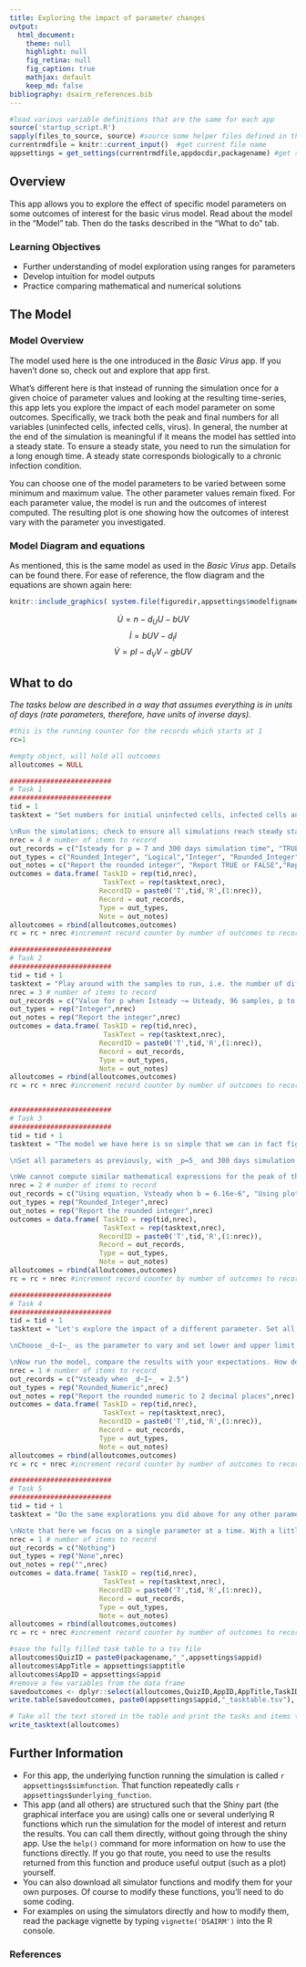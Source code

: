 ---
title: Exploring the impact of parameter changes 
output:
  html_document:
    theme: null
    highlight: null
    fig_retina: null
    fig_caption: true
    mathjax: default 
    keep_md: false
bibliography: dsairm_references.bib
---


```{r, include = FALSE}
#load various variable definitions that are the same for each app
source('startup_script.R')
sapply(files_to_source, source) #source some helper files defined in the files_to_source variable
currentrmdfile = knitr::current_input()  #get current file name
appsettings = get_settings(currentrmdfile,appdocdir,packagename) #get settings for current app
```


## Overview {#shinytab1}
This app allows you to explore the effect of specific model parameters on some outcomes of interest for the basic virus model. Read about the model in the "Model" tab. Then do the tasks described in the "What to do" tab.



### Learning Objectives
* Further understanding of model exploration using ranges for parameters
* Develop intuition for model outputs
* Practice comparing mathematical and numerical solutions




## The Model {#shinytab2}

### Model Overview
The model used here is the one introduced in the _Basic Virus_ app. If you haven't done so, check out and explore that app first. 

What's different here is that instead of running the simulation once for a given choice of parameter values and looking at the resulting time-series, this app lets you explore the impact of each model parameter on some outcomes. Specifically, we track both the peak and final numbers for all variables (uninfected cells, infected cells, virus). In general, the number at the end of the simulation is meaningful if it means the model has settled into a steady state. To ensure a steady state, you need to run the simulation for a long enough time. A steady state corresponds biologically to a chronic infection condition.

You can choose one of the model parameters to be varied between some minimum and maximum value. The other parameter values remain fixed. For each parameter value, the model is run and the outcomes of interest computed. The resulting plot is one showing how the outcomes of interest vary with the parameter you investigated.



### Model Diagram and equations
As mentioned, this is the same model as used in the _Basic Virus_ app. Details can be found there. For ease of reference, the flow diagram and the equations are shown again here:



```{r modeldiagram,  fig.cap='Model Diagram',  echo=FALSE, out.width = "70%"}
knitr::include_graphics( system.file(figuredir,appsettings$modelfigname,package=packagename))
```

$$\dot U = n - d_U U - bUV$$ 
$$\dot I = bUV - d_I I$$
$$\dot V = pI - d_V V - gb UV$$


## What to do {#shinytab3}

*The tasks below are described in a way that assumes everything is in units of days (rate parameters, therefore, have units of inverse days).*


```{r, echo=FALSE, eval=TRUE}

#this is the running counter for the records which starts at 1 
rc=1

#empty object, will hold all outcomes
alloutcomes = NULL

#########################
# Task 1
#########################
tid = 1
tasktext = "Set numbers for initial uninfected cells, infected cells and virus to U=100000, I=0, and V=1. Set uninfected birth and death rates to n=10000 and dU=0.1, infected cell death rate to 1 and virus death rate to 2. Rate of infection should be 2e-5, virus production at 5, conversion factor 1. Start simulation at time 0 and run for 300 days, time step of 0.1 (that value doesn't matter much). Choose _p_ as the parameter to vary, between 1 and 10, do 10 different parameter values, linear spacing, and no log scales for plotting. 

\nRun the simulations; check to ensure all simulations reach steady state (see output message below plot). Then, reduce simulation time to 30 days, note how some simulations did not reach steady state and how that affects results."
nrec = 4 # number of items to record
out_records = c("Isteady for p = 7 and 300 days simulation time", "TRUE or FALSE: As p increases, Vsteady also increases.", "Number of simulations that did not reach steady state for 30 days simulation time", "Isteady for p = 7 and 30 days simulation time")
out_types = c("Rounded_Integer", "Logical","Integer", "Rounded_Integer")
out_notes = c("Report the rounded integer", "Report TRUE or FALSE","Report the integer", "Report the rounded integer")
outcomes = data.frame( TaskID = rep(tid,nrec),
                       TaskText = rep(tasktext,nrec),
                      RecordID = paste0('T',tid,'R',(1:nrec)),
                      Record = out_records, 
                      Type = out_types, 
                      Note = out_notes)
alloutcomes = rbind(alloutcomes,outcomes)
rc = rc + nrec #increment record counter by number of outcomes to record for this task 

#########################
# Task 2
#########################
tid = tid + 1
tasktext = "Play around with the samples to run, i.e. the number of different parameter values. The higher the number, the more often the simulation runs, the longer it takes and the more detailed the results are. Also adjust the minimum and maximum, and linear or logarithmic spacing and plotting. Take a look at the model equations and diagram and see if by 'staring' at them, you can understand why you got the results you see. Some results might be expected, for instance if you increase the rate at which infected cells produce virus, the virus peak goes up. Sometimes, results are less intuitive (see below). With enough practice, it is often possible to intuit specific results based on the underlying equations - but that requires a good bit of modeling practice. As models get more complicated, even experienced modelers can often not intuit what model behavior one should expect as specific parameters vary. Often the only way to find out is by actually running the simulations."
nrec = 3 # number of items to record
out_records = c("Value for p when Isteady ~= Usteady, 96 samples, p to vary from 1 to 20 on a linear scale (Hint: use plotly to zoom-in)", "Number of values for p that are > 5 with 96 samples, p to vary from 1 to 20 on a linear scale", "Number of values for p that are > 5 with 96 samples, p to vary from 1 to 20 on a log scale")
out_types = rep("Integer",nrec)
out_notes = rep("Report the integer",nrec)
outcomes = data.frame( TaskID = rep(tid,nrec),
                       TaskText = rep(tasktext,nrec),
                      RecordID = paste0('T',tid,'R',(1:nrec)),
                      Record = out_records, 
                      Type = out_types, 
                      Note = out_notes)
alloutcomes = rbind(alloutcomes,outcomes)
rc = rc + nrec #increment record counter by number of outcomes to record for this task 


#########################
# Task 3
#########################
tid = tid + 1
tasktext = "The model we have here is so simple that we can in fact figure out how some of the outcomes depend on parameters without having to run simulations but instead by doing some math. Specifically, we can compute the steady states. You saw how that is done in the __Basic Virus Model__ app. If this is unfamiliar to you or you need a refresher, (re)visit that app and go through the tasks. You found there (if you did the math) that the virus load at steady state is given by $V_s = (bnp-bd_Ign-d_Id_Ud_V)/bd_Id_V$. This equation suggests that as the rate at which infected cells produce virus increases, the virus load at steady state goes up, which you found above. It also suggests that the relation between virus load and the rate at which virus infects cell, $b$, is more complicated, since $b$ shows up both in the numerator and denominator. If you have practice reading equations, you might be able to visualize how $V_s$ behaves as $b$ is varied. You can always explore it numerically. Let's do that.

\nSet all parameters as previously, with _p=5_ and 300 days simulation time. Choose _b_ as the parameter to vary, between 1e-6 and 1e-3, do 20 different parameter values, log spacing for parameter values and plot both axes on a logarithmic scale. Run the simulation. Observe the pattern you get for $V_s$ as a function of _b_ and see if it agrees with the equation (it should). 

\nWe cannot compute similar mathematical expressions for the peak of the variables. In general, as soon as our model reaches a certain level of complexity (maybe around 5 equations and more), getting analytic/mathematical equations for most outcomes of interest is not possible and the numerical approach of running the simulations and looking at the results is the only option we have."
nrec = 2 # number of items to record
out_records = c("Using equation, Vsteady when b = 6.16e-6", "Using plotly output, Vsteady when b ~= 6.16e-6")
out_types = rep("Rounded_Integer",nrec)
out_notes = rep("Report the rounded integer",nrec)
outcomes = data.frame( TaskID = rep(tid,nrec),
                       TaskText = rep(tasktext,nrec),
                      RecordID = paste0('T',tid,'R',(1:nrec)),
                      Record = out_records, 
                      Type = out_types, 
                      Note = out_notes)
alloutcomes = rbind(alloutcomes,outcomes)
rc = rc + nrec #increment record counter by number of outcomes to record for this task 

#########################
# Task 4
#########################
tid = tid + 1
tasktext = "Let's explore the impact of a different parameter. Set all variables as in task 1.

\nChoose _d~I~_ as the parameter to vary and set lower and upper limit to 0.25 and 5 and the number of samples to 20. Before you run the model, look at your equation for _V~s~_ and try to predict what you should see in the plot. Similarly, while you don't have an analytical solution, you can look at the model equations and try to intuit what you might expect _V~peak~_ and _I~peak~_ to do as you increase _d~I~_. 

\nNow run the model, compare the results with your expectations. How do they agree or disagree?"
nrec = 1 # number of items to record
out_records = c("Vsteady when _d~I~_ = 2.5")
out_types = rep("Rounded_Numeric",nrec)
out_notes = rep("Report the rounded numeric to 2 decimal places",nrec)
outcomes = data.frame( TaskID = rep(tid,nrec),
                       TaskText = rep(tasktext,nrec),
                      RecordID = paste0('T',tid,'R',(1:nrec)),
                      Record = out_records, 
                      Type = out_types, 
                      Note = out_notes)
alloutcomes = rbind(alloutcomes,outcomes)
rc = rc + nrec #increment record counter by number of outcomes to record for this task 

#########################
# Task 5
#########################
tid = tid + 1
tasktext = "Do the same explorations you did above for any other parameter you want to investigate. 

\nNote that here we focus on a single parameter at a time. With a little bit of coding effort, we could change the underlying simulation to loop over say 2 parameters and produce outcomes for sets of parameter values, e.g. _V~peak~_ as a function of _b_ and _p_. This can be done by writing 2 loops (or some equivalent way of doing it) to scan over various combinations of parameter values for _b_ and _p_ and run the simulation for each such combination and record the results. These results could be plotted as a 2-dimensional heatmap. While this could be extended to more than 2 parameters, it will become hard to visualize and long to run. If there are many parameters that could change, a different approach is useful, which you'll learn about in the Uncertainty and Sensitivity App."
nrec = 1 # number of items to record
out_records = c("Nothing")
out_types = rep("None",nrec)
out_notes = rep("",nrec)
outcomes = data.frame( TaskID = rep(tid,nrec),
                       TaskText = rep(tasktext,nrec),
                      RecordID = paste0('T',tid,'R',(1:nrec)),
                      Record = out_records, 
                      Type = out_types, 
                      Note = out_notes)
alloutcomes = rbind(alloutcomes,outcomes)
rc = rc + nrec #increment record counter by number of outcomes to record for this task 

```



```{r echo=FALSE}
#save the fully filled task table to a tsv file
alloutcomes$QuizID = paste0(packagename,"_",appsettings$appid)
alloutcomes$AppTitle = appsettings$apptitle
alloutcomes$AppID = appsettings$appid
#remove a few variables from the data frame
savedoutcomes <- dplyr::select(alloutcomes,QuizID,AppID,AppTitle,TaskID,TaskText,RecordID,Record,Type,Note)		
write.table(savedoutcomes, paste0(appsettings$appid,"_tasktable.tsv"), append = FALSE, sep = "\t", row.names = F, col.names = TRUE)
```


```{r, echo=FALSE, results='asis'}
# Take all the text stored in the table and print the tasks and items to record
write_tasktext(alloutcomes)
```



## Further Information {#shinytab4}
* For this app, the underlying function running the simulation is called ``r appsettings$simfunction``. That function repeatedly calls ``r appsettings$underlying_function``. 
* This app (and all others) are structured such that the Shiny part (the graphical interface you are using) calls one or several underlying R functions which run the simulation for the model of interest and return the results. You can call them directly, without going through the shiny app. Use the `help()` command for more information on how to use the functions directly. If you go that route, you need to use the results returned from this function and produce useful output (such as a plot) yourself. 
* You can also download all simulator functions and modify them for your own purposes.  Of course to modify these functions, you'll need to do some coding.
* For examples on using the simulators directly and how to modify them, read the package vignette by typing `vignette('DSAIRM')` into the R console.

### References


